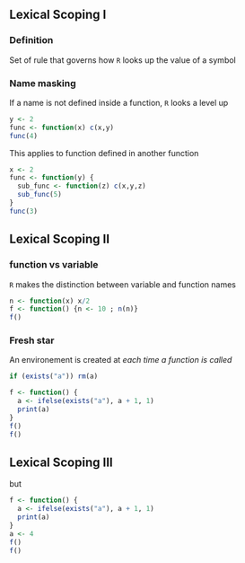 ## Lexical Scoping I 

### Definition 
Set of rule that governs how `R` looks up the value of a symbol

### Name masking
If a name is not defined inside a function, `R` looks a level up

```r
y <- 2
func <- function(x) c(x,y)
func(4)
```

\pause 

This applies to function defined in another function

```r
x <- 2
func <- function(y) {
  sub_func <- function(z) c(x,y,z)
  sub_func(5)
}
func(3)
```

## Lexical Scoping II

### function vs variable
`R` makes the distinction between variable and function names 

```r
n <- function(x) x/2
f <- function() {n <- 10 ; n(n)}
f()
```

### Fresh star
An environement is created at _each time a function is called_ 

```r
if (exists("a")) rm(a)
```

```r
f <- function() {
  a <- ifelse(exists("a"), a + 1, 1)
  print(a)
}
f()
f()
```

## Lexical Scoping III

but

```r
f <- function() {
  a <- ifelse(exists("a"), a + 1, 1)
  print(a)
}
a <- 4
f()
f()

```

